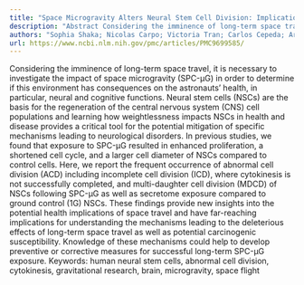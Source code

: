 ```yaml
---
title: "Space Microgravity Alters Neural Stem Cell Division: Implications for Brain Cancer Research on Earth and in Space"
description: "Abstract Considering the imminence of long-term space travel, it is necessary to investigate the impact of space microgravity (SPC-µG) in order to determine if this environment has consequences on the..."
authors: "Sophia Shaka; Nicolas Carpo; Victoria Tran; Carlos Cepeda; Araceli Espinosa-Jeffrey; Daniela Grimm"
url: https://www.ncbi.nlm.nih.gov/pmc/articles/PMC9699585/
---
```


Considering the imminence of long-term space travel, it is necessary to investigate the impact of space microgravity (SPC-µG) in order to determine if this environment has consequences on the astronauts’ health, in particular, neural and cognitive functions. Neural stem cells (NSCs) are the basis for the regeneration of the central nervous system (CNS) cell populations and learning how weightlessness impacts NSCs in health and disease provides a critical tool for the potential mitigation of specific mechanisms leading to neurological disorders. In previous studies, we found that exposure to SPC-µG resulted in enhanced proliferation, a shortened cell cycle, and a larger cell diameter of NSCs compared to control cells. Here, we report the frequent occurrence of abnormal cell division (ACD) including incomplete cell division (ICD), where cytokinesis is not successfully completed, and multi-daughter cell division (MDCD) of NSCs following SPC-µG as well as secretome exposure compared to ground control (1G) NSCs. These findings provide new insights into the potential health implications of space travel and have far-reaching implications for understanding the mechanisms leading to the deleterious effects of long-term space travel as well as potential carcinogenic susceptibility. Knowledge of these mechanisms could help to develop preventive or corrective measures for successful long-term SPC-µG exposure. Keywords: human neural stem cells, abnormal cell division, cytokinesis, gravitational research, brain, microgravity, space flight
